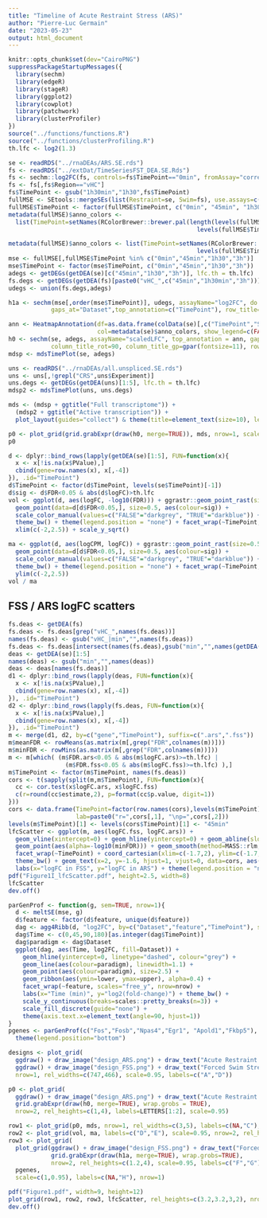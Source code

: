 ```yaml
---
title: "Timeline of Acute Restraint Stress (ARS)"
author: "Pierre-Luc Germain"
date: "2023-05-23"
output: html_document
---
```


```r
knitr::opts_chunk$set(dev="CairoPNG")
suppressPackageStartupMessages({
  library(sechm)
  library(edgeR)
  library(stageR)
  library(ggplot2)
  library(cowplot)
  library(patchwork)
  library(clusterProfiler)
})
source("../functions/functions.R")
source("../functions/clusterProfiling.R")
th.lfc <- log2(1.3)
```


```r
se <- readRDS("../rnaDEAs/ARS.SE.rds")
fs <- readRDS("../extDat/TimeSeriesFST_DEA.SE.Rds")
fs <- sechm::log2FC(fs, controls=fs$TimePoint=="0min", fromAssay="corrected", by=fs$Region, isLog=TRUE)
fs <- fs[,fs$Region=="vHC"]
fs$TimePoint <- gsub("1h30min","1h30",fs$TimePoint)
fullMSE <- SEtools::mergeSEs(list(Restraint=se, Swim=fs), use.assays=c("log2FC","scaledLFC"), keepRowData=FALSE, do.scale=FALSE)
fullMSE$TimePoint <- factor(fullMSE$TimePoint, c("0min", "45min", "1h30", "2h", "3h", "4h", "5h30", "24h"))
metadata(fullMSE)$anno_colors <- 
  list(TimePoint=setNames(RColorBrewer::brewer.pal(length(levels(fullMSE$TimePoint)), "YlOrRd"),
                                                     levels(fullMSE$TimePoint)))

metadata(fullMSE)$anno_colors <- list(TimePoint=setNames(RColorBrewer::brewer.pal(length(levels(fullMSE$TimePoint)), "YlOrRd"),
                                                     levels(fullMSE$TimePoint)))
mse <- fullMSE[,fullMSE$TimePoint %in% c("0min","45min","1h30","3h")]
mse$TimePoint <- factor(mse$TimePoint, c("0min","45min","1h30","3h"))
adegs <- getDEGs(getDEA(se)[c("45min","1h30","3h")], lfc.th = th.lfc)
fs.degs <- getDEGs(getDEA(fs)[paste0("vHC_",c("45min","1h30min","3h"))], lfc.th = th.lfc)
udegs <- union(fs.degs,adegs)

h1a <- sechm(mse[,order(mse$TimePoint)], udegs, assayName="log2FC", do.scale=FALSE, row_title_gp=gpar(fontsize=11), 
            gaps_at="Dataset",top_annotation=c("TimePoint"), row_title="Union of all DEGs", use_raster=TRUE, breaks = 0.98)
```



```r
ann <- HeatmapAnnotation(df=as.data.frame(colData(se)[,c("TimePoint","Sex")]),
                         col=metadata(se)$anno_colors, show_legend=c(FALSE,TRUE), show_annotation_name=FALSE)
h0 <- sechm(se, adegs, assayName="scaledLFC", top_annotation = ann, gaps_at="TimePoint", row_title="ARS DEGs",
            column_title_rot=90, column_title_gp=gpar(fontsize=11), row_title_gp=gpar(fontsize=12), annocol_title_side=NA, use_raster=TRUE)
mdsp <- mdsTimePlot(se, adegs)

uns <- readRDS("../rnaDEAs/all.unspliced.SE.rds")
uns <- uns[,!grepl("CRS",uns$Experiment)]
uns.degs <- getDEGs(getDEA(uns)[1:5], lfc.th = th.lfc)
mdsp2 <- mdsTimePlot(uns, uns.degs)

mds <- (mdsp + ggtitle("Full transcriptome")) + 
  (mdsp2 + ggtitle("Active transcription")) + 
  plot_layout(guides="collect") & theme(title=element_text(size=10), legend.position = "bottom")

p0 <- plot_grid(grid.grabExpr(draw(h0, merge=TRUE)), mds, nrow=1, scale=0.95, rel_widths=c(3,4), labels=LETTERS[2:3])
p0
```

```r
d <- dplyr::bind_rows(lapply(getDEA(se)[1:5], FUN=function(x){
  x <- x[!is.na(x$PValue),]
  cbind(gene=row.names(x), x[,-4])
}), .id="TimePoint")
d$TimePoint <- factor(d$TimePoint, levels(se$TimePoint)[-1])
d$sig <- d$FDR<0.05 & abs(d$logFC)>th.lfc
vol <- ggplot(d, aes(logFC, -log10(FDR))) + ggrastr::geom_point_rast(size=0.5, colour="darkgrey") + 
  geom_point(data=d[d$FDR<0.05,], size=0.5, aes(colour=sig)) + 
  scale_color_manual(values=c("FALSE"="darkgrey", "TRUE"="darkblue")) +
  theme_bw() + theme(legend.position = "none") + facet_wrap(~TimePoint, nrow=1) +
  xlim(c(-2,2.5)) + scale_y_sqrt()

ma <- ggplot(d, aes(logCPM, logFC)) + ggrastr::geom_point_rast(size=0.5, colour="darkgrey") + 
  geom_point(data=d[d$FDR<0.05,], size=0.5, aes(colour=sig)) + 
  scale_color_manual(values=c("FALSE"="darkgrey", "TRUE"="darkblue")) +
  theme_bw() + theme(legend.position = "none") + facet_wrap(~TimePoint, nrow=1) +
  ylim(c(-2,2.5))
vol / ma
```


## FSS / ARS logFC scatters

```r
fs.deas <- getDEA(fs)
fs.deas <- fs.deas[grep("vHC_",names(fs.deas))]
names(fs.deas) <- gsub("vHC_|min","",names(fs.deas))
fs.deas <- fs.deas[intersect(names(fs.deas),gsub("min","",names(getDEA(se))))]
deas <- getDEA(se)[1:5]
names(deas) <- gsub("min","",names(deas))
deas <- deas[names(fs.deas)]
d1 <- dplyr::bind_rows(lapply(deas, FUN=function(x){
  x <- x[!is.na(x$PValue),]
  cbind(gene=row.names(x), x[,-4])
}), .id="TimePoint")
d2 <- dplyr::bind_rows(lapply(fs.deas, FUN=function(x){
  x <- x[!is.na(x$PValue),]
  cbind(gene=row.names(x), x[,-4])
}), .id="TimePoint")
m <- merge(d1, d2, by=c("gene","TimePoint"), suffix=c(".ars",".fss"))
m$meanFDR <- rowMeans(as.matrix(m[,grep("FDR",colnames(m))]))
m$minFDR <- rowMins(as.matrix(m[,grep("FDR",colnames(m))]))
m <- m[which( (m$FDR.ars<0.05 & abs(m$logFC.ars)>=th.lfc) | 
                (m$FDR.fss<0.05 & abs(m$logFC.fss)>=th.lfc) ),]
m$TimePoint <- factor(m$TimePoint, names(fs.deas))
cors <- t(sapply(split(m,m$TimePoint), FUN=function(x){
  cc <- cor.test(x$logFC.ars, x$logFC.fss)
  c(r=round(cc$estimate,2), p=format(cc$p.value, digit=1))
}))
cors <- data.frame(TimePoint=factor(row.names(cors),levels(m$TimePoint)),
                   lab=paste0("r=",cors[,1], "\np=",cors[,2]))
levels(m$TimePoint)[1] <- levels(cors$TimePoint)[1] <- "45min"
lfcScatter <- ggplot(m, aes(logFC.fss, logFC.ars)) + 
  geom_vline(xintercept=0) + geom_hline(yintercept=0) + geom_abline(slope=1, linetype="dashed") +
  geom_point(aes(alpha=-log10(minFDR))) + geom_smooth(method=MASS::rlm, show.legend = FALSE) + 
  facet_wrap(~TimePoint) + coord_cartesian(xlim=c(-1.7,2), ylim=c(-1.7,2.5)) +
  theme_bw() + geom_text(x=2, y=-1.6, hjust=1, vjust=0, data=cors, aes(label=lab)) +
  labs(x="logFC in FSS", y="logFC in ARS") + theme(legend.position = "none")
pdf("Figure1I_lfcScatter.pdf", height=2.5, width=8)
lfcScatter
dev.off()
```

```r
parGenProf <- function(g, sem=TRUE, nrow=1){
  d <- meltSE(mse, g)
  d$feature <- factor(d$feature, unique(d$feature))
  dag <- agg4Ribb(d, "log2FC", by=c("Dataset","feature","TimePoint"), sem=sem)
  dag$Time <- c(0,45,90,180)[as.integer(dag$TimePoint)]
  dag$paradigm <- dag$Dataset
  ggplot(dag, aes(Time, log2FC, fill=Dataset)) +
    geom_hline(yintercept=0, linetype="dashed", colour="grey") +
    geom_line(aes(colour=paradigm), linewidth=1.1) + 
    geom_point(aes(colour=paradigm), size=2.5) +
    geom_ribbon(aes(ymin=lower, ymax=upper), alpha=0.4) +
    facet_wrap(~feature, scales="free_y", nrow=nrow) +
    labs(x="Time (min)", y="log2(fold-change)") + theme_bw() +
    scale_y_continuous(breaks=scales::pretty_breaks(n=3)) +
    scale_fill_discrete(guide="none") +
    theme(axis.text.x=element_text(angle=90, hjust=1))
}
pgenes <- parGenProf(c("Fos","Fosb","Npas4","Egr1", "Apold1","Fkbp5"), nrow=2) +
  theme(legend.position="bottom")
```





```r
designs <- plot_grid(
  ggdraw() + draw_image("design_ARS.png") + draw_text("Acute Restraint Stress (ARS)", x=0.6, y=1, size=12, vjust=1),
  ggdraw() + draw_image("design_FSS.png") + draw_text("Forced Swim Stress (FSS)", x=0.6, y=1, size=12, vjust=1),
  nrow=1, rel_widths=c(747,466), scale=0.95, labels=c("A","D"))

p0 <- plot_grid(
  ggdraw() + draw_image("design_ARS.png") + draw_text("Acute Restraint Stress (ARS)", x=0.6, y=1, size=12, vjust=1),
  grid.grabExpr(draw(h0, merge=TRUE), wrap.grobs = TRUE),
  nrow=2, rel_heights=c(1,4), labels=LETTERS[1:2], scale=0.95)

row1 <- plot_grid(p0, mds, nrow=1, rel_widths=c(3,5), labels=c(NA,"C"), scale=c(1,1))
row2 <- plot_grid(vol, ma, labels=c("D","E"), scale=0.95, nrow=2, rel_heights=c(4,3))
row3 <- plot_grid(
  plot_grid(ggdraw() + draw_image("design_FSS.png") + draw_text("Forced Swim Stress (FSS)", x=0.6, y=1, size=12, vjust=1),
            grid.grabExpr(draw(h1a, merge=TRUE), wrap.grobs=TRUE),
            nrow=2, rel_heights=c(1.2,4), scale=0.95, labels=c("F","G")),
  pgenes, 
  scale=c(1,0.95), labels=c(NA,"H"), nrow=1)

pdf("Figure1.pdf", width=9, height=12)
plot_grid(row1, row2, row3, lfcScatter, rel_heights=c(3.2,3.2,3,2), nrow=4, labels=c(NA,NA,NA,"I"), scale=c(1,1,1,0.95))
dev.off()
```

